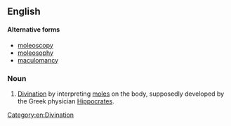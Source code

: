 ==English==

====Alternative forms====
* [[moleoscopy]]
* [[moleosophy]]
* [[maculomancy]]

===Noun===
{{en-noun|-}}

# [[divination|Divination]] by interpreting [[mole]]s on the body, supposedly developed by the Greek physician [[Hippocrates]].

[[Category:en:Divination]]